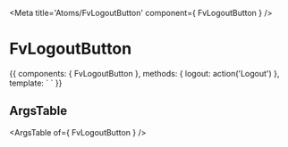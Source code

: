 
<Meta title='Atoms/FvLogoutButton' component={ FvLogoutButton } />

# FvLogoutButton

<Canvas>
<Story name='Common' height='150px'>{{
  components: { FvLogoutButton },
  methods: {
    logout: action('Logout')
  },
  template: `<FvLogoutButton
    @logoutButton:clicked="logout"
  >
  </FvLogoutButton>`
}}</Story>
</Canvas>

## ArgsTable

<ArgsTable of={ FvLogoutButton } />
